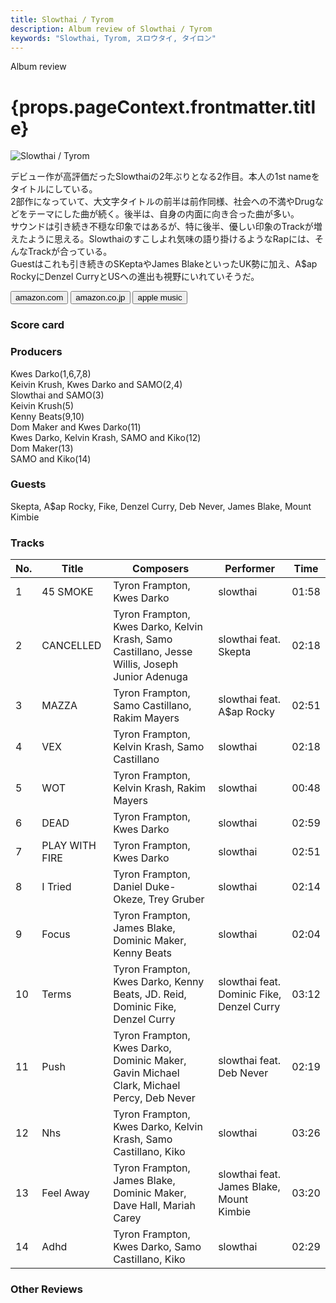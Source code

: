 ```yaml
---
title: Slowthai / Tyrom
description: Album review of Slowthai / Tyrom
keywords: "Slowthai, Tyrom, スロウタイ, タイロン"
---
```






<p className="largeP">Album review</p>
<h1 className="h1--no--margin">{props.pageContext.frontmatter.title}</h1>

<Row  className="image-card-group">
	<Column colMd={"3"} colLg={"4"} noGutterMdLeft="">
       <ImageCard>

![Slowthai / Tyrom](../../images/cd/slowthai2L.jpg)

</ImageCard>
	</Column>
	<Column colMd={"4"} colLg={"8"} noGutterMdLeft="">
		<p>
			デビュー作が高評価だったSlowthaiの2年ぶりとなる2作目。本人の1st nameをタイトルにしている。
			<br/>2部作になっていて、大文字タイトルの前半は前作同様、社会への不満やDrugなどをテーマにした曲が続く。後半は、自身の内面に向き合った曲が多い。
			<br/>サウンドは引き続き不穏な印象ではあるが、特に後半、優しい印象のTrackが増えたように思える。Slowthaiのすこしよれ気味の語り掛けるようなRapには、そんなTrackが合っている。
			<br/>Guestはこれも引き続きのSKeptaやJames BlakeといったUK勢に加え、A$ap RockyにDenzel CurryとUSへの進出も視野にいれていそうだ。
		</p>
		<div>
		  <Button className="button-right-mergin"  href="https://amzn.to/3e6bQpn" kind="primary" size="small" renderIcon={ArrowUpRight24}>
  	    amazon.com
  	  </Button>
  	  <Button className="button-right-mergin"  href="https://amzn.to/3AReb0X" kind="secondary" size="small" renderIcon={ArrowUpRight24}>
  	    amazon.co.jp
  	  </Button>
			<Button className="button-right-mergin"  href="https://geo.music.apple.com/us/album/tyron/1538562860?itsct=music_box_link&itscg=30200&at=11lcug&ct=albums_tyron&ls=1&app=music" kind="tertiary" size="small" renderIcon={ArrowUpRight24}>
  	    apple music
  	  </Button>
			<AdvJS2/>
		</div>
	</Column>
</Row>
<Row >
	<Column colMd={"4"} colLg={"4"} noGutterMdLeft="">
		<div>
		  <h3>Score card</h3>
			<SliderJS1 value="1" />
		  <SliderJS2 value="1" />
			<SliderJS3 value="2" />
		  <SliderJS4 value="9" />
		</div>
	</Column>
	<Column colMd={"8"} colLg={"8"} noGutterMdLeft="">
		<div>
			<h3>Producers</h3>
			<p>
				Kwes Darko(1,6,7,8)
				<br/>Keivin Krush, Kwes Darko and SAMO(2,4)
				<br/>Slowthai and SAMO(3)
				<br/>Keivin Krush(5)
				<br/>Kenny Beats(9,10)
				<br/>Dom Maker and Kwes Darko(11)
				<br/>Kwes Darko, Kelvin Krash, SAMO and Kiko(12)
				<br/>Dom Maker(13)
				<br/>SAMO and Kiko(14)
			</p>
			<h3>Guests</h3>
			<p>
				Skepta, A$ap Rocky, Fike, Denzel Curry, Deb Never, James Blake, Mount Kimbie
			</p>
		</div>
	</Column>
</Row>

<h3>Tracks</h3>

| No. | Title          | Composers                                                                                      | Performer                                 | Time  |
| --- | -------------- | ---------------------------------------------------------------------------------------------- | ----------------------------------------- | ----- |
| 1   | 45 SMOKE       | Tyron Frampton, Kwes Darko                                                                     | slowthai                                  | 01:58 |
| 2   | CANCELLED      | Tyron Frampton, Kwes Darko, Kelvin Krash, Samo Castillano, Jesse Willis, Joseph Junior Adenuga | slowthai feat. Skepta                     | 02:18 |
| 3   | MAZZA          | Tyron Frampton, Samo Castillano, Rakim Mayers                                                  | slowthai feat. A$ap Rocky                 | 02:51 |
| 4   | VEX            | Tyron Frampton, Kelvin Krash, Samo Castillano                                                  | slowthai                                  | 02:18 |
| 5   | WOT            | Tyron Frampton, Kelvin Krash, Rakim Mayers                                                     | slowthai                                  | 00:48 |
| 6   | DEAD           | Tyron Frampton, Kwes Darko                                                                     | slowthai                                  | 02:59 |
| 7   | PLAY WITH FIRE | Tyron Frampton, Kwes Darko                                                                     | slowthai                                  | 02:51 |
| 8   | I Tried        | Tyron Frampton, Daniel Duke-Okeze, Trey Gruber                                                 | slowthai                                  | 02:14 |
| 9   | Focus          | Tyron Frampton, James Blake, Dominic Maker, Kenny Beats                                        | slowthai                                  | 02:04 |
| 10  | Terms          | Tyron Frampton, Kwes Darko, Kenny Beats, JD. Reid, Dominic Fike, Denzel Curry                  | slowthai feat. Dominic Fike, Denzel Curry | 03:12 |
| 11  | Push           | Tyron Frampton, Kwes Darko, Dominic Maker, Gavin Michael Clark, Michael Percy, Deb Never       | slowthai feat. Deb Never                  | 02:19 |
| 12  | Nhs            | Tyron Frampton, Kwes Darko, Kelvin Krash, Samo Castillano, Kiko                                | slowthai                                  | 03:26 |
| 13  | Feel Away      | Tyron Frampton, James Blake, Dominic Maker, Dave Hall, Mariah Carey                            | slowthai feat. James Blake, Mount Kimbie  | 03:20 |
| 14  | Adhd           | Tyron Frampton, Kwes Darko, Samo Castillano, Kiko                                              | slowthai                                  | 02:29 |

<h3>Other Reviews</h3>

<Row>
  <Column colMd={3} colLg={3} noGutterMdLeft>
    <Review1 />
  </Column>
</Row>

<AdvJS3/>